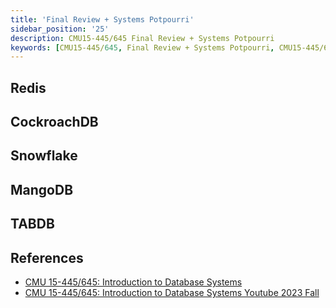 ```yaml
---
title: 'Final Review + Systems Potpourri'
sidebar_position: '25'
description: CMU15-445/645 Final Review + Systems Potpourri
keywords: [CMU15-445/645, Final Review + Systems Potpourri, CMU15-445/645 筆記]
---
```


<head>
  <title>CMU 15-445/645 筆記 Final Review + Systems Potpourri</title>
</head>

## Redis

## CockroachDB

## Snowflake

## MangoDB

## TABDB

## References

- [CMU 15-445/645: Introduction to Database Systems](https://15445.courses.cs.cmu.edu/fall2023/)
- [CMU 15-445/645: Introduction to Database Systems Youtube 2023 Fall](https://www.youtube.com/watch?v=fZbwD1gzjLk&list=PLSE8ODhjZXjbj8BMuIrRcacnQh20hmY9g&index=26)
